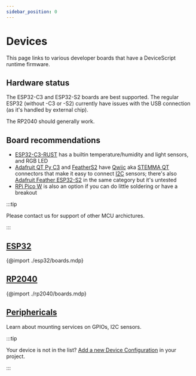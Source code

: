 ```yaml
---
sidebar_position: 0
---
```


# Devices

This page links to various developer boards that have a DeviceScript runtime firmware.

## Hardware status

The ESP32-C3 and ESP32-S2 boards are best supported.
The regular ESP32 (without -C3 or -S2) currently have issues with the USB connection (as it's handled by external chip).

The RP2040 should generally work.

## Board recommendations

* [ESP32-C3-RUST](/devices/esp32/esp32c3-rust-devkit) has a builtin temperature/humidity and light sensors, and RGB LED
* [Adafruit QT Py C3](/devices/esp32/adafruit-qt-py-c3) and [FeatherS2](/devices/esp32/feather-s2) have 
  [Qwiic](https://www.sparkfun.com/qwiic) aka [STEMMA QT](https://learn.adafruit.com/introducing-adafruit-stemma-qt/what-is-stemma-qt)
  connectors that make it easy to connect [I2C](/devices/periphericals/i2c) sensors;
  there's also [Adafruit Feather ESP32-S2](/devices/esp32/adafruit-feather-esp32-s2) in the same
  category but it's untested
* [RPi Pico W](/devices/rp2040/pico-w) is also an option if you can do little soldering or have a breakout

:::tip

Please contact us for support of other MCU archictures.

:::

## [ESP32](/devices/esp32/)

{@import ./esp32/boards.mdp}

## [RP2040](/devices/rp2040/)

{@import ./rp2040/boards.mdp}

## [Periphericals](/devices/periphericals/)

Learn about mounting services on GPIOs, I2C sensors.

:::tip

Your device is not in the list? [Add a new Device Configuration](/devices/add-board) in your project.

:::

